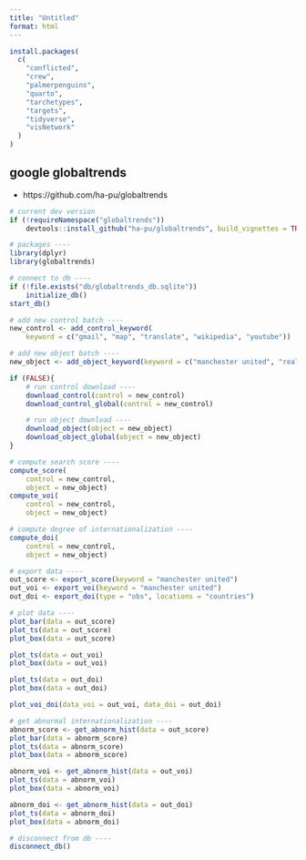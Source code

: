 ```yaml
---
title: "Untitled"
format: html
---
```



```r
install.packages(
  c(
    "conflicted",
    "crew",
    "palmerpenguins",
    "quarto",
    "tarchetypes",
    "targets",
    "tidyverse",
    "visNetwork"
  )
)

```


## google globaltrends
+ https://github.com/ha-pu/globaltrends
```r
# current dev version
if (!requireNamespace("globaltrends"))
    devtools::install_github("ha-pu/globaltrends", build_vignettes = TRUE)

# packages ----
library(dplyr)
library(globaltrends)

# connect to db ----
if (!file.exists("db/globaltrends_db.sqlite"))
    initialize_db()
start_db()

# add new control batch ----
new_control <- add_control_keyword(
    keyword = c("gmail", "map", "translate", "wikipedia", "youtube"))

# add new object batch ----
new_object <- add_object_keyword(keyword = c("manchester united", "real madrid"))

if (FALSE){
    # run control download ----
    download_control(control = new_control)
    download_control_global(control = new_control)

    # run object download ----
    download_object(object = new_object)
    download_object_global(object = new_object)
}

# compute search score ----
compute_score(
    control = new_control,
    object = new_object)
compute_voi(
    control = new_control,
    object = new_object)

# compute degree of internationalization ----
compute_doi(
    control = new_control,
    object = new_object)

# export data ----
out_score <- export_score(keyword = "manchester united")
out_voi <- export_voi(keyword = "manchester united")
out_doi <- export_doi(type = "obs", locations = "countries")

# plot data ----
plot_bar(data = out_score)
plot_ts(data = out_score)
plot_box(data = out_score)

plot_ts(data = out_voi)
plot_box(data = out_voi)

plot_ts(data = out_doi)
plot_box(data = out_doi)

plot_voi_doi(data_voi = out_voi, data_doi = out_doi)

# get abnormal internationalization ----
abnorm_score <- get_abnorm_hist(data = out_score)
plot_bar(data = abnorm_score)
plot_ts(data = abnorm_score)
plot_box(data = abnorm_score)

abnorm_voi <- get_abnorm_hist(data = out_voi)
plot_ts(data = abnorm_voi)
plot_box(data = abnorm_voi)

abnorm_doi <- get_abnorm_hist(data = out_doi)
plot_ts(data = abnorm_doi)
plot_box(data = abnorm_doi)

# disconnect from db ----
disconnect_db()
```
